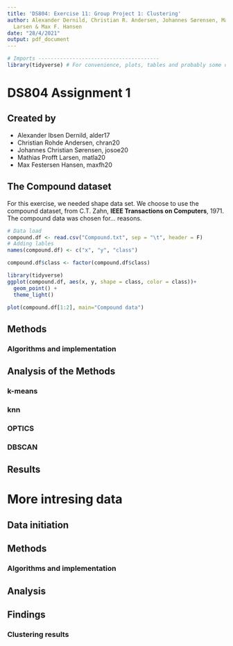 ```yaml
---
title: 'DS804: Exercise 11: Group Project 1: Clustering'
author: Alexander Dernild, Christian R. Andersen, Johannes Sørensen, Mathias P.
  Larsen & Max F. Hansen
date: "28/4/2021"
output: pdf_document
---
```

```r
# Imports ---------------------------------------
library(tidyverse) # For convenience, plots, tables and probably some other stuff.
```

# **DS804 Assignment 1**  
## Created by  
* Alexander Ibsen Dernild, alder17  
* Christian Rohde Andersen, chran20  
* Johannes Christian Sørensen, josoe20  
* Mathias Profft Larsen, matla20  
* Max Festersen Hansen, maxfh20  

## The Compound dataset
For this exercise, we needed shape data set. We choose to use the compound
dataset, from C.T. Zahn, **IEEE Transactions on Computers**, 1971.
The compound data was chosen for... reasons.<!-- XX TODO: expand reason.  -->

```r
# Data load
compound.df <- read.csv("Compound.txt", sep = "\t", header = F)
# Adding lables
names(compound.df) <- c("x", "y", "class")

compound.df$class <- factor(compound.df$class)
```

```r
library(tidyverse)
ggplot(compound.df, aes(x, y, shape = class, color = class))+
  geom_point() +
  theme_light()

plot(compound.df[1:2], main="Compound data")
```

## Methods  


### Algorithms and implementation  
<!-- XX TODO: explain witch algorithms and implementations that were used -->

  
## Analysis of the Methods
<!-- XX TODO: find analysis methods -->


### k-means
<!-- XX TODO: perform analysis -->

### knn
<!-- XX TODO: perform analysis -->

### OPTICS
<!-- XX TODO: perform analysis -->


### DBSCAN
<!-- XX TODO: perform analysis -->


## Results
<!-- XX TODO: Explain what we found / sum up results -->


# More intresing data
<!-- XX TODO: find more intresting data for us and analyze it. -->


## Data initiation
<!-- XX TODO: Initiate more intersting data -->


## Methods  


### Algorithms and implementation  
<!-- XX TODO: explain witch algorithms and implementations that were used -->

  
## Analysis
<!-- XX TODO: perform analysis -->


## Findings
<!-- XX TODO: Explain what we found / sum up results -->


### Clustering results
<!-- XX Answer: What can you learn about that [new] data by using clustering? -->


```r

```

```r

```
